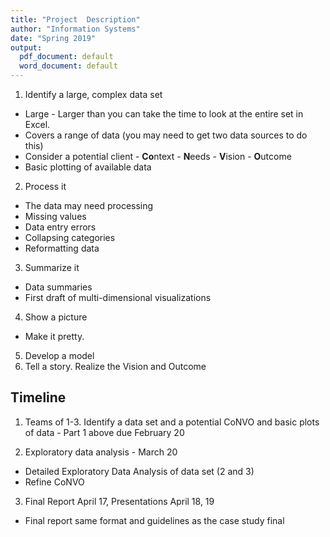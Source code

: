 ```yaml
---
title: "Project  Description"
author: "Information Systems"
date: "Spring 2019"
output:
  pdf_document: default
  word_document: default
---
```



1.  Identify a large, complex data set
  -  Large - Larger than you can take the time to look at the entire set in Excel.
  -  Covers a range of data (you may need to get two data sources to do this)
  -  Consider a potential client
    -  **Co**ntext
    -  **N**eeds
    -  **V**ision
    -  **O**utcome
  - Basic plotting of available data
  
2.  Process it
  -  The data may need processing
  -  Missing values
  -  Data entry errors
  -  Collapsing categories
  -  Reformatting data
3.  Summarize it
  -  Data summaries
  -  First draft of multi-dimensional visualizations
4.  Show a picture
  -  Make it pretty.
5.  Develop a model
6.  Tell a story. Realize the Vision and Outcome
  
Timeline
--------

1.  Teams of 1-3.
    Identify a data set and a potential CoNVO and basic plots of data - Part 1 above due February 20

2.  Exploratory data analysis - March 20
  -  Detailed Exploratory Data Analysis of data set (2 and 3)
  -  Refine CoNVO
  
3.  Final Report April 17,  Presentations April 18, 19 
  -  Final report same format and guidelines as the case study final

